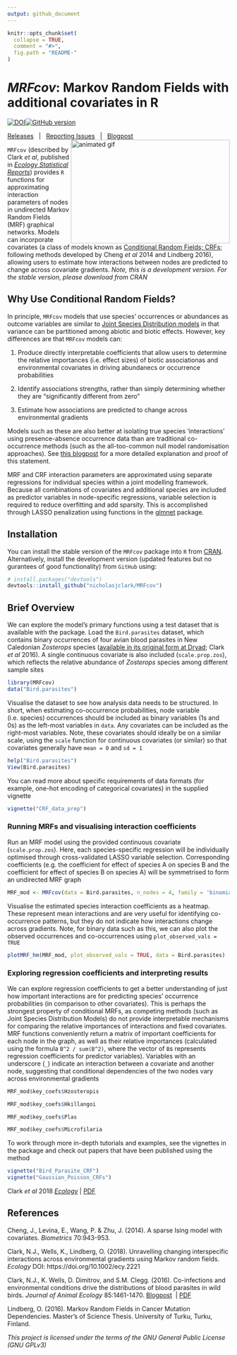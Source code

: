 ```yaml
---
output: github_document
---
```


<!-- README.md is generated from README.Rmd. Please edit that file -->

```r
knitr::opts_chunk$set(
  collapse = TRUE,
  comment = "#>",
  fig.path = "README-"
)
```

*MRFcov*: Markov Random Fields with additional covariates in R
================
[![DOI](https://zenodo.org/badge/116616159.svg)](https://zenodo.org/badge/latestdoi/116616159)[![GitHub version](https://badge.fury.io/gh/nicholasjclark%2FMRFcov.svg)](https://github.com/nicholasjclark/MRFcov)  
  
[Releases](https://github.com/nicholasjclark/MRFcov/releases)&nbsp;&nbsp;&nbsp;|&nbsp;&nbsp;&nbsp;[Reporting Issues](https://github.com/nicholasjclark/MRFcov/issues)&nbsp;&nbsp;&nbsp;|&nbsp;&nbsp;&nbsp;[Blogpost](http://nicholasjclark.weebly.com/biotic-interactions.html)
<img align="right" src=http://nicholasjclark.weebly.com/uploads/4/4/9/4/44946407/nclark-network-changes_orig.gif alt="animated gif" width="360" height="235"/>


`MRFcov` (described by Clark *et al*, published in [*Ecology Statistical Reports*](https://esajournals.onlinelibrary.wiley.com/doi/full/10.1002/ecy.2221)) provides `R` functions for approximating interaction parameters of nodes in undirected Markov Random Fields (MRF) graphical networks. Models can incorporate covariates (a class of models known as [Conditional Random Fields; CRFs](http://homepages.inf.ed.ac.uk/csutton/publications/crftut-fnt.pdf); following methods developed by Cheng *et al* 2014 and Lindberg 2016), allowing users to estimate how interactions between nodes are predicted to change across covariate gradients. *Note, this is a development version. For the stable version, please download from CRAN*
  
## Why Use Conditional Random Fields?
In principle, `MRFcov` models that use species' occurrences or abundances as outcome variables are similar to [Joint Species Distribution models](https://methodsblog.wordpress.com/2015/12/22/warton_ovaskainen/) in that variance can be partitioned among abiotic and biotic effects. However, key differences are that `MRFcov` models can:  
  
(1) Produce directly interpretable coefficients that allow users to determine the relative importances (i.e. effect sizes) of biotic associationas and environmental covariates in driving abundanecs or occurrence probabilities  
  
(2) Identify associations strengths, rather than simply determining whether they are "significantly different from zero"  
  
(3) Estimate how associations are predicted to change across environmental gradients
  
  
Models such as these are also better at isolating true species 'interactions' using presence-absence occurrence data than are traditional co-occurrence methods (such as the all-too-common null model randomisation approaches). See [this blogpost](https://rpubs.com/NickClark47/411878) for a more detailed explanation and proof of this statement.  
  
  
MRF and CRF interaction parameters are approximated using separate regressions for individual species within a joint modelling framework. Because all combinations of covariates and additional species are included as predictor variables in node-specific regressions, variable selection is required to reduce overfitting and add sparsity. This is accomplished through LASSO penalization using functions in the  [glmnet](https://cran.r-project.org/web/packages/glmnet/index.html) package.  

## Installation

You can install the stable version of the `MRFcov` package into `R` from [CRAN](https://cran.r-project.org/web/packages/MRFcov/index.html). Alternatively, install the development version (updated features but no gurantees of good functionality) from `GitHub` using:

```r
# install.packages("devtools")
devtools::install_github("nicholasjclark/MRFcov")
```

## Brief Overview

We can explore the model's primary functions using a test dataset that is available with the package. Load the `Bird.parasites` dataset, which contains binary occurrences of four avian blood parasites in New Caledonian *Zosterops* species ([available in its original form at Dryad](http://dx.doi.org/10.5061/dryad.pp6k4); Clark *et al* 2016). A single continuous covariate is also included (`scale.prop.zos`), which reflects the relative abundance of *Zosterops* species among different sample sites
```r
library(MRFcov)
data("Bird.parasites")
```

Visualise the dataset to see how analysis data needs to be structured. In short, when estimating co-occurrence probabilities, node variable (i.e. species) occurrences should be included as binary variables (1s and 0s) as the left-most variables in `data`. Any covariates can be included as the right-most variables. Note, these covariates should ideally be on a similar scale, using the `scale` function for continuous covariates (or similar) so that covariates generally have `mean = 0` and `sd = 1`
```r
help("Bird.parasites")
View(Bird.parasites)
```

You can read more about specific requirements of data formats (for example, one-hot encoding of categorical covariates) in the supplied vignette
```r
vignette("CRF_data_prep")
```

### Running MRFs and visualising interaction coefficients
Run an MRF model using the provided continuous covariate (`scale.prop.zos`). Here, each species-specific regression will be individually optimised through cross-validated LASSO variable selection. Corresponding coefficients (e.g. the coefficient for effect of species A on species B and the coefficient for effect of species B on species A) will be symmetrised to form an undirected MRF graph
```r
MRF_mod <- MRFcov(data = Bird.parasites, n_nodes = 4, family = 'binomial')
```

Visualise the estimated species interaction coefficients as a heatmap. These represent mean interactions and are very useful for identifying co-occurrence patterns, but they do not indicate how interactions change across gradients. Note, for binary data such as this, we can also plot the observed occurrences and co-occurrences using `plot_observed_vals = TRUE`
```r
plotMRF_hm(MRF_mod, plot_observed_vals = TRUE, data = Bird.parasites)
```

### Exploring regression coefficients and interpreting results
We can explore regression coefficients to get a better understanding of just how important interactions are for predicting species' occurrence probabilities (in comparison to other covariates). This is perhaps the strongest property of conditional MRFs, as competing methods (such as Joint Species Distribution Models) do not provide interpretable mechanisms for comparing the relative importances of interactions and fixed covariates. MRF functions conveniently return a matrix of important coefficients for each node in the graph, as well as their relative importances (calculated using the formula `B^2 / sum(B^2)`, where the vector of `B`s represents regression coefficients for predictor variables). Variables with an underscore (`_`) indicate an interaction between a covariate and another node, suggesting that conditional dependencies of the two nodes vary across environmental gradients
```r
MRF_mod$key_coefs$Hzosteropis
```

```r
MRF_mod$key_coefs$Hkillangoi
```

```r
MRF_mod$key_coefs$Plas
```

```r
MRF_mod$key_coefs$Microfilaria
```

To work through more in-depth tutorials and examples, see the vignettes in the package and check out papers that have been published using the method
```r
vignette("Bird_Parasite_CRF")
vignette("Gaussian_Poisson_CRFs")
```

Clark *et al* 2018 [*Ecology*](https://esajournals.onlinelibrary.wiley.com/doi/full/10.1002/ecy.2221)&nbsp;|&nbsp;[PDF](http://nicholasjclark.weebly.com/uploads/4/4/9/4/44946407/clark_et_al-2018-ecology.pdf)

## References
Cheng, J., Levina, E., Wang, P. & Zhu, J. (2014). A sparse Ising model with covariates. *Biometrics* 70:943-953.   
  
Clark, N.J., Wells, K., Lindberg, O. (2018). Unravelling changing interspecific interactions across environmental gradients using Markov random fields. *Ecology* DOI: https://doi.org/10.1002/ecy.2221  
  
Clark, N.J., K. Wells, D. Dimitrov, and S.M. Clegg. (2016). Co-infections and environmental conditions drive the distributions of blood parasites in wild birds. *Journal of Animal Ecology* 85:1461-1470. [Blogpost](http://nicholasjclark.weebly.com/malariafilaria-coinfections.html) &nbsp;|&nbsp;[PDF](http://nicholasjclark.weebly.com/uploads/4/4/9/4/44946407/clark_et_al-2016-journal_of_animal_ecology.pdf)  
  
Lindberg, O. (2016). Markov Random Fields in Cancer Mutation Dependencies. Master's of Science Thesis. University of Turku, Turku, Finland.  
  
*This project is licensed under the terms of the GNU General Public License (GNU GPLv3)*
